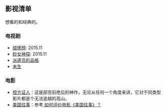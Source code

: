 == 影视清单 ==
想看的和经典的。

=== 电视剧 ===
* [[http://movie.douban.com/subject/25754848/ | 琅琊榜]]:  2015.11
* [[ http://movie.douban.com/subject/4738652/ | 妙女神探]]: 2015.11
* [[http://movie.douban.com/subject/2040834/| 派遣员的品格]]
* [[http://movie.douban.com/subject/25870057/| 未生]]

=== 电影 ===
* [[http://movie.douban.com/subject/1296141/| 控方证人]]：这是部空前绝后的神作，无论从任何一个角度来讲，它对于同类型影片都是个无法逾越的高山。
* [[http://movie.douban.com/subject/1292262/| 美国往事]]：参考[[http://daily.zhihu.com/story/7658752| 如何评价电影《美国往事》？]]
